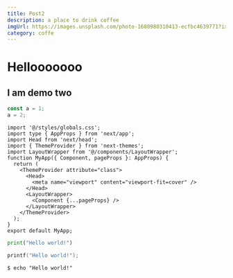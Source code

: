 ```yaml
---
title: Post2
description: a place to drink coffee
imgUrl: https://images.unsplash.com/photo-1680980310413-ecfbc4639771?ixlib=rb-4.0.3&ixid=MnwxMjA3fDB8MHxwaG90by1wYWdlfHx8fGVufDB8fHx8&auto=format&fit=crop&w=2370&q=80
category: coffe
---
```


# Hellooooooo

## I am demo two

```js showLineNumbers
const a = 1;
a = 2;
```

```tsx showLineNumbers {5,15-17}
import '@/styles/globals.css';
import type { AppProps } from 'next/app';
import Head from 'next/head';
import { ThemeProvider } from 'next-themes';
import LayoutWrapper from '@/components/LayoutWrapper';
function MyApp({ Component, pageProps }: AppProps) {
  return (
    <ThemeProvider attribute="class">
      <Head>
        <meta name="viewport" content="viewport-fit=cover" />
      </Head>
      <LayoutWrapper>
        <Component {...pageProps} />
      </LayoutWrapper>
    </ThemeProvider>
  );
}
export default MyApp;
```

```python
print("Hello world!")
```

```c
printf("Hello world!");
```

```shell
$ echo "Hello world!"
```

